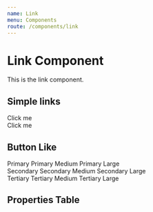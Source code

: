 ```yaml
---
name: Link
menu: Components
route: /components/link
---
```



# Link Component

This is the link component.

## Simple links

<Playground className="vertical-spacing">
  <div>
    <Link url="#">Click me</Link>
  </div>
  <div>
    <Link small url="#">Click me</Link>
  </div>
</Playground>

## Button Like

<Playground className="row colapse">
  <div className="column vertical-spacing">
    <Link url="#" primary>Primary</Link>
    <Link url="#" primary medium>Primary Medium</Link>
    <Link url="#" primary large>Primary Large</Link>
  </div>

  <div className="column vertical-spacing">
    <Link url="#" secondary>Secondary</Link>
    <Link url="#" secondary medium>Secondary Medium</Link>
    <Link url="#" secondary large>Secondary Large</Link>
  </div>

  <div className="column vertical-spacing">
    <Link url="#" tertiary>Tertiary</Link>
    <Link url="#" tertiary medium>Tertiary Medium</Link>
    <Link url="#" tertiary large>Tertiary Large</Link>
  </div>
</Playground>

## Properties Table

<PropsTable of={Link} />
